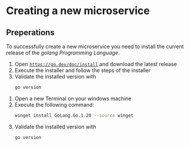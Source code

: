 
# Creating a new microservice
## Preperations
To successfully create a new microservice you need to install the current
release of the _golang Programming Language_.

<Tabs>
<TabItem value="windows" label="Windows" default>

1. Open [`https://go.dev/doc/install`](https://go.dev/doc/install) and download
    the latest release
2. Execute the installer and follow the steps of the installer
3. Validate the installed version with
    ```bash
    go version
    ```
</TabItem>
<TabItem value="winget" label="WinGet">

1. Open a new Terminal on your windows machine
2. Execute the following command:
    ```bash
    winget install GoLang.Go.1.20 --source winget
    ```
3. Validate the installed version with
    ```bash
    go version
    ```
</TabItem>
</Tabs>